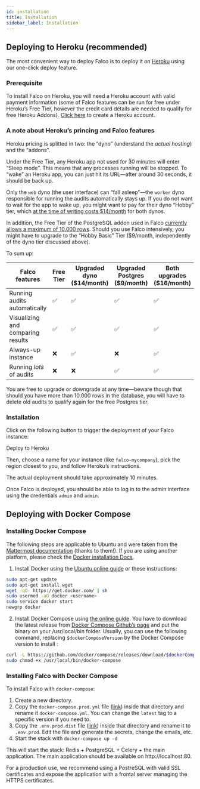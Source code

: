```yaml
---
id: installation
title: Installation
sidebar_label: Installation
---
```


## Deploying to Heroku (recommended)

The most convenient way to deploy Falco is to deploy it on [Heroku](https://heroku.com)
using our one-click deploy feature.

### Prerequisite

To install Falco on Heroku, you will need a Heroku account with valid payment information (some of Falco features can be run for free under Heroku’s Free Tier, however the credit card details are needed to qualify for free Heroku Addons). [Click here](https://signup.heroku.com) to create a Heroku account.

### A note about Heroku’s princing and Falco features

Heroku pricing is splitted in two: the “dyno” (understand the _actual hosting_) and the “addons”.

Under the Free Tier, any Heroku app not used for 30 minutes will enter “Sleep mode”. This means that any processes running will be stopped. To “wake” an Heroku app, you can just hit its URL—after around 30 seconds, it should be back up.

Only the `web` dyno (the user interface) can “fall asleep”—the `worker` dyno responsible for running the audits automatically stays up. If you do not want to wait for the app to wake up, you might want to pay for their dyno “Hobby” tier, which [at the time of writing costs $14/month](https://www.heroku.com/pricing) for both dynos.

In addition, the Free Tier of the PostgreSQL addon used in Falco [currently allows a maximum of 10.000 rows](https://elements.heroku.com/addons/heroku-postgresql). Should you use Falco intensively, you might have to upgrade to the “Hobby Basic” Tier ($9/month, independently of the dyno tier discussed above).

To sum up:

| Falco features | Free Tier | Upgraded dyno ($14/month) | Upgraded Postgres ($9/month) | Both upgrades ($16/month) |
|-----------------------------------|-----------|--------------------------|------------------------------|---------------------------|
| Running audits automatically | ✅ | ✅ | ✅ | ✅ |
| Visualizing and comparing results | ✅ | ✅ | ✅ | ✅ |
| Always-up instance | ❌ | ✅ | ❌ | ✅ |
| Running *lots* of audits | ❌ | ❌ | ✅ | ✅ |

You are free to upgrade or downgrade at any time—beware though that should you have more than 10.000 rows in the database, you will have to delete old audits to qualify again for the free Postgres tier.

### Installation

Click on the following button to trigger the deployment of your Falco instance:


<Link
    className="button button--primary button--lg"
    href={"getting-started/installation"}
    style={{marginBottom: '20px'}}
>
    Deploy to Heroku
</Link>

Then, choose a name for your instance (like `falco-mycompany`), pick the region closest to you, and follow Heroku’s instructions.

The actual deployment should take approximately 10 minutes.

Once Falco is deployed, you should be able to log in to the admin interface using the credentials `admin` and `admin`.

## Deploying with Docker Compose

### Installing Docker Compose

The following steps are applicable to Ubuntu and were taken from the [Mattermost documentation](https://docs.mattermost.com/install/prod-docker.html) (thanks to them!).
If you are using another platform, please check the [Docker installation Docs](https://docs.docker.com/install/#supported-platforms).

1. Install Docker using the [Ubuntu online guide](https://docs.docker.com/installation/ubuntulinux/) or these instructions:

```bash
sudo apt-get update
sudo apt-get install wget
wget -qO- https://get.docker.com/ | sh
sudo usermod -aG docker <username>
sudo service docker start
newgrp docker
```

2. Install Docker Compose using [the online guide](https://docs.docker.com/compose/install/). You have to download the latest release from [Docker Compose Github’s page](https://github.com/docker/compose/releases/) and put the binary on your /usr/local/bin folder. Usually, you can use the following command, replacing `$dockerComposeVersion` by the Docker Compose version to install :

```bash
curl -L https://github.com/docker/compose/releases/download/$dockerComposeVersion/docker-compose-`uname -s`-`uname -m` > /usr/local/bin/docker-compose
sudo chmod +x /usr/local/bin/docker-compose
```

### Installing Falco with Docker Compose

To install Falco with `docker-compose`:

1. Create a new directory.
2. Copy the `docker-compose.prod.yml` file ([link](https://github.com/theodo/falco/blob/master/docker-compose.prod.yml)) inside that directory and rename it `docker-compose.yml`. You can change the `latest` tag to a specific version if you need to.
3. Copy the `.env.prod.dist` file ([link](https://github.com/theodo/falco/blob/master/.env.prod.dist)) inside that directory and rename it to `.env.prod`. Edit the file and generate the secrets, change the emails, etc.
4. Start the stack with `docker-compose up -d`

This will start the stack: Redis + PostgreSQL + Celery + the main application. The main application should be available on http://localhost:80.

For a production use, we recommend using a PostreSQL with valid SSL certificates and expose the application with a frontal server managing the HTTPS certificates.
